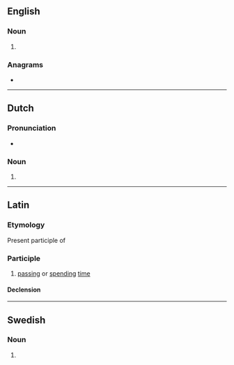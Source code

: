 {{also|Degens}}
==English==

===Noun===
{{head|en|noun form}}

# {{plural of|en|degen}}

===Anagrams===
* {{anagrams|en|a=deegns|snedge}}

----

==Dutch==

===Pronunciation===
* {{audio|nl|Nl-degens.ogg|Audio}}

===Noun===
{{head|nl|noun form}}

# {{nl-noun form of|pl|degen}}

----

==Latin==

===Etymology===
Present participle of {{m|la|dēgō}}

===Participle===
{{la-part|dēgēns}}

# [[passing]] or [[spending]] [[time]]

====Declension====
{{la-adecl|dēgēns<3-P+>}}

----

==Swedish==

===Noun===
{{head|sv|noun form}}

# {{sv-noun-form-def-gen|deg}}